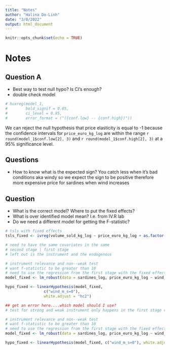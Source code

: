 ```yaml
---
title: "Notes"
author: "Halina Do-Linh"
date: "3/8/2022"
output: html_document
---
```


```r
knitr::opts_chunk$set(echo = TRUE)
```

# Notes


## Question A
- Best way to test null hypo? Is CI's enough? 
- double check model

```r
# huxreg(model_1, 
#        bold_signif = 0.05,
#        ci_level = 0.95,
#        error_format = ("({conf.low} -- {conf.high})"))
```


We can reject the null hypothesis that price elasticity is equal to -1 because the confidence intervals for `price_euro_kg_log` are within the range `r round(model_1$conf.low[2], 3)` and `r round(model_1$conf.high[2], 3)` at a 95% significance level.

## Questions
- How to know what is the expected sign? You catch less when it's bad conditions aka windy so we expect the sign to be positive therefore more expensive price for sardines when wind increases

## Question
- What is the correct model? Where to put the fixed effects?
- What is over identified model mean? I.e. from IV.R lab
- Do we need a different model for getting the F-statistic? 


```r
# tsls with fixed effects
tsls_fixed <- ivreg(volume_sold_kg_log ~ price_euro_kg_log + as.factor(country) + as.factor(year) + as.factor(month) | as.factor(country) + as.factor(year) + as.factor(month) + wind_m_s, data = sardines_log)

# need to have the same covariates in the same 
# second stage | first stage
# left out is the instrument and the endogenous 
```

```r
# instrument relevance and non--weak test 
# want f-statistic to be greater than 10
# need to use the regression from the first stage with the fixed effects
model_fixed <- lm_robust(data = sardines_log, price_euro_kg_log ~ wind_m_s + as.factor(country) + as.factor(year) + as.factor(month))

hypo_fixed <- linearHypothesis(model_fixed, 
                 c("wind_m_s=0"), 
                 white.adjust = "hc2")

## get an error here....which model should I use?
# test for strong and weak instrument only happens in the first stage regression, not in the second stage
```

\begin{align}
  $price_euro_kg_log_{i} = \beta_0 + \beta_1 wind_m_s_{1i} + u_{i}$
\end{align}

```r
# instrument relevance and non--weak test 
# want f-statistic to be greater than 10
# need to use the regression from the first stage with the fixed effects
model_fixed <- lm_robust(data = sardines_log, price_euro_kg_log ~ wind_m_s + as.factor(country) + as.factor(year) + as.factor(month))

hypo_fixed <- linearHypothesis(model_fixed, c("wind_m_s=0"), white.adjust = "hc2")
```

